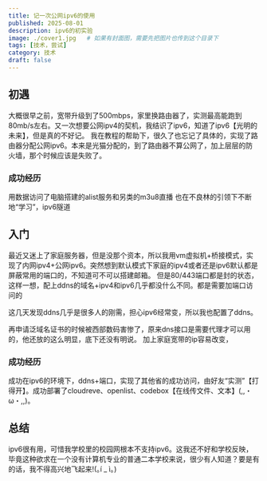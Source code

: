 ```yaml
---
title: 记一次公网ipv6的使用
published: 2025-08-01
description: ipv6的初实验
image: ./cover1.jpg   # 如果有封面图，需要先把图片也传到这个目录下
tags: [技术，尝试]
category: 技术
draft: false
---
```

 ## 初遇
 大概很早之前，宽带升级到了500mbps，家里换路由器了，实测最高能跑到80mb/s左右。又一次想要公网ipv4的契机，我结识了ipv6，知道了ipv6【光明的未来】，但是真的不好记。
 我在教程的帮助下，很久了也忘记了具体的，实现了路由器分配公网ipv6。本来是光猫分配的，到了路由器不算公网了，加上层层的防火墙，那个时候应该是失败了。
 
 ### 成功经历
 用数据访问了电脑搭建的alist服务和另类的m3u8直播
 也在不良林的引领下不断地“学习”，ipv6隧道

 ## 入门
最近又迷上了家庭服务器，但是没那个资本，所以我用vm虚拟机+桥接模式，实现了内网ipv4+公网ipv6。突然想到默认模式下家庭的ipv4或者还是ipv6默认都是屏蔽常用的端口的，不知道可不可以搭建邮箱。
但是80/443端口都是封的状态，这样一想，配上ddns的域名+ipv4和ipv6几乎都没什么不同。都是需要加端口访问的

这几天发现ddns几乎是很多人的刚需，担心ipv6经常变，所以我也配置了ddns。

再申请泛域名证书的时候被西部数码害惨了，原来dns接口是需要代理才可以用的，他还放的这么明显，底下还没有明说。
 加上家庭宽带的ip容易改变，

### 成功经历
成功在ipv6的环境下，ddns+端口，实现了其他省的成功访问，由好友“实测”【打得开】。成功部署了cloudreve、openlist、codebox【在线传文件、文本】(,,・ω・,,)。


## 总结
ipv6很有用，可惜我学校里的校园网根本不支持ipv6。这我还不好和学校反映，毕竟这种欲求在一个没有计算机专业的普通二本学校来说，很少有人知道？要是有的话，我不得高兴地飞起来!(｡í _ ì｡)